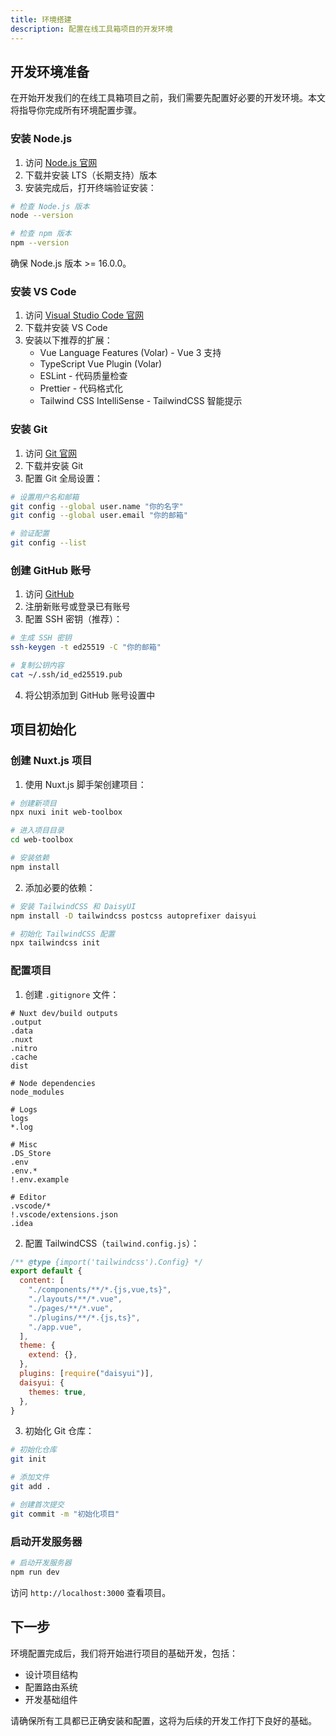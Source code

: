 ```yaml
---
title: 环境搭建
description: 配置在线工具箱项目的开发环境
---
```


## 开发环境准备

在开始开发我们的在线工具箱项目之前，我们需要先配置好必要的开发环境。本文将指导你完成所有环境配置步骤。

### 安装 Node.js

1. 访问 [Node.js 官网](https://nodejs.org/)
2. 下载并安装 LTS（长期支持）版本
3. 安装完成后，打开终端验证安装：

```bash
# 检查 Node.js 版本
node --version

# 检查 npm 版本
npm --version
```

确保 Node.js 版本 >= 16.0.0。

### 安装 VS Code

1. 访问 [Visual Studio Code 官网](https://code.visualstudio.com/)
2. 下载并安装 VS Code
3. 安装以下推荐的扩展：
   - Vue Language Features (Volar) - Vue 3 支持
   - TypeScript Vue Plugin (Volar)
   - ESLint - 代码质量检查
   - Prettier - 代码格式化
   - Tailwind CSS IntelliSense - TailwindCSS 智能提示

### 安装 Git

1. 访问 [Git 官网](https://git-scm.com/)
2. 下载并安装 Git
3. 配置 Git 全局设置：

```bash
# 设置用户名和邮箱
git config --global user.name "你的名字"
git config --global user.email "你的邮箱"

# 验证配置
git config --list
```

### 创建 GitHub 账号

1. 访问 [GitHub](https://github.com/)
2. 注册新账号或登录已有账号
3. 配置 SSH 密钥（推荐）：

```bash
# 生成 SSH 密钥
ssh-keygen -t ed25519 -C "你的邮箱"

# 复制公钥内容
cat ~/.ssh/id_ed25519.pub
```

4. 将公钥添加到 GitHub 账号设置中

## 项目初始化

### 创建 Nuxt.js 项目

1. 使用 Nuxt.js 脚手架创建项目：

```bash
# 创建新项目
npx nuxi init web-toolbox

# 进入项目目录
cd web-toolbox

# 安装依赖
npm install
```

2. 添加必要的依赖：

```bash
# 安装 TailwindCSS 和 DaisyUI
npm install -D tailwindcss postcss autoprefixer daisyui

# 初始化 TailwindCSS 配置
npx tailwindcss init
```

### 配置项目

1. 创建 `.gitignore` 文件：

```plaintext
# Nuxt dev/build outputs
.output
.data
.nuxt
.nitro
.cache
dist

# Node dependencies
node_modules

# Logs
logs
*.log

# Misc
.DS_Store
.env
.env.*
!.env.example

# Editor
.vscode/*
!.vscode/extensions.json
.idea
```

2. 配置 TailwindCSS（`tailwind.config.js`）：

```javascript
/** @type {import('tailwindcss').Config} */
export default {
  content: [
    "./components/**/*.{js,vue,ts}",
    "./layouts/**/*.vue",
    "./pages/**/*.vue",
    "./plugins/**/*.{js,ts}",
    "./app.vue",
  ],
  theme: {
    extend: {},
  },
  plugins: [require("daisyui")],
  daisyui: {
    themes: true,
  },
}
```

3. 初始化 Git 仓库：

```bash
# 初始化仓库
git init

# 添加文件
git add .

# 创建首次提交
git commit -m "初始化项目"
```

### 启动开发服务器

```bash
# 启动开发服务器
npm run dev
```

访问 `http://localhost:3000` 查看项目。

## 下一步

环境配置完成后，我们将开始进行项目的基础开发，包括：

- 设计项目结构
- 配置路由系统
- 开发基础组件

请确保所有工具都已正确安装和配置，这将为后续的开发工作打下良好的基础。